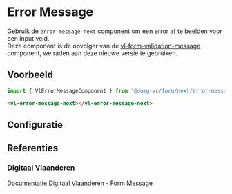 
# Error Message

Gebruik de `error-message-next` component om een error af te beelden voor een input veld.<br/>
Deze component is de opvolger van de [vl-form-validation-message](/docs/elements-form-message-form-validation-message--documentatie)
component, we raden aan deze nieuwe versie te gebruiken.

## Voorbeeld

```js
import { VlErrorMessageComponent } from '@domg-wc/form/next/error-message';
```

```html
<vl-error-message-next></vl-error-message-next>
```

<Canvas of={VlErrorMessageStories.ErrorMessageDefault} />

## Configuratie

<ArgTypes of={VlErrorMessageStories.ErrorMessageDefault} />

## Referenties

### Digitaal Vlaanderen

[Documentatie Digitaal Vlaanderen - Form Message](https://overheid.vlaanderen.be/webuniversum/v3/documentation/forms/vl-ui-form-message)
